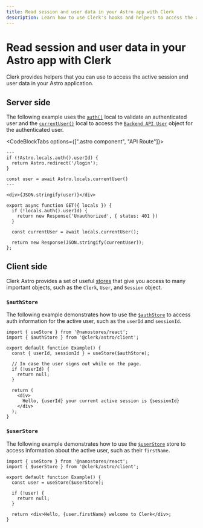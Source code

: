 ```yaml
---
title: Read session and user data in your Astro app with Clerk
description: Learn how to use Clerk's hooks and helpers to access the active session and user data in your Astro application.
---
```


# Read session and user data in your Astro app with Clerk

Clerk provides helpers that you can use to access the active session and user data in your Astro application.

## Server side

The following example uses the [`auth()`](https://clerk.com/docs/references/nextjs/auth) local to validate an authenticated user and the [`currentUser()`](https://clerk.com/docs/references/nextjs/current-user) local to access the [`Backend API User`](https://clerk.com/docs/references/backend/types/backend-user) object for the authenticated user.

<CodeBlockTabs options={[".astro component", "API Route"]}>
  ```astro filename="src/pages/me.astro"
  ---
  if (!Astro.locals.auth().userId) {
    return Astro.redirect('/login');
  }

  const user = await Astro.locals.currentUser()
  ---

  <div>{JSON.stringify(user)}</div>
  ```

  ```tsx filename="src/api/me.ts"
  export async function GET({ locals }) {
    if (!locals.auth().userId) {
      return new Response('Unauthorized', { status: 401 })
    }

    const currentUser = await locals.currentUser();

    return new Response(JSON.stringify(currentUser));
  };
  ```
</CodeBlockTabs>

## Client side

Clerk Astro provides a set of useful [stores](/docs/references/astro/overview#client-side-helpers) that give you access to many important objects, such as the `Clerk`, `User`, and `Session` object.

### `$authStore`

The following example demonstrates how to use the [`$authStore`](/docs/references/astro/auth-store) to access auth information for the active user, such as the `userId` and `sessionId`.

```tsx filename="components/example.tsx"
import { useStore } from '@nanostores/react';
import { $authStore } from '@clerk/astro/client';

export default function Example() {
  const { userId, sessionId } = useStore($authStore);

  // In case the user signs out while on the page.
  if (!userId) {
    return null;
  }

  return (
    <div>
      Hello, {userId} your current active session is {sessionId}
    </div>
  );
}
```

### `$userStore`

The following example demonstrates how to use the [`$userStore`](/docs/references/astro/user-store) store to access information about the active user, such as their `firstName`.

```tsx filename="components/example.tsx"
import { useStore } from '@nanostores/react';
import { $userStore } from '@clerk/astro/client';

export default function Example() {
  const user = useStore($userStore);

  if (!user) {
    return null;
  }

  return <div>Hello, {user.firstName} welcome to Clerk</div>;
}
```
